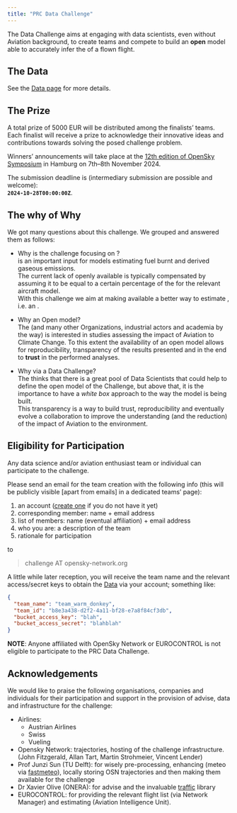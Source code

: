 ```yaml
---
title: "PRC Data Challenge"
---
```


The \acr{PRC} Data Challenge aims at engaging with data scientists, even without
Aviation background, to create teams and compete to
build an **open** \acr{ML} model able to accurately infer the \acr{ATOW} of a
flown flight.



## The Data
See the [Data page](data.html) for more details.

## The Prize

A total prize of $5000$ EUR will be distributed among the finalists' teams.  
Each finalist will receive a prize to acknowledge their innovative ideas and
contributions towards solving the posed challenge problem.  

Winners' announcements will take place at the [12th edition of OpenSky Symposium][osnsym]
in Hamburg on 7th--8th November 2024.

The submission deadline is (intermediary submission are possible and welcome):  
[**`2024-10-28T00:00:00Z`**]{.hugedate}.


[osnsym]: <https://symposium.opensky-network.org/> "12th OpenSky Symposium, 7--8 Nov 2024"

## The why of Why

We got many questions about this challenge. We grouped and answered them as follows:

* Why is the challenge focusing on \acr{ATOW}?  
  \acr{ATOW} is an important input for models estimating fuel burnt and derived
  gaseous emissions.  
  The current lack of openly available \acr{ATOW} is typically compensated by
  assuming it to be equal to a certain percentage of the \acr{MTOW} for the
  relevant aircraft model.  
  With this challenge we aim at making available a better way to
  estimate \acr{ATOW}, i.e. an \acr{ETOW}.

* Why an Open model?  
  The \acr{PRC} (and many other Organizations, industrial actors and academia
  by the way) is interested in studies assessing the impact of Aviation to
  Climate Change.
  To this extent the availability of an open model allows for reproducibility,
  transparency of the results presented and in the end to **trust** in the
  performed analyses.

* Why via a Data Challenge?  
  The \acr{PRC} thinks that there is a great pool of Data Scientists that could
  help to define the open model of the Challenge, but above that, it is the
  importance to have a _white box_ approach to the way the model is being built.  
  This transparency is a way to build trust, reproducibility and eventually
  evolve a collaboration to improve the understanding (and the reduction) of
  the impact of Aviation to the environment.

## Eligibility for Participation

Any data science and/or aviation enthusiast team or individual can participate
to the challenge.

Please send an email for the team creation with the following info (this will be publicly
visible [apart from emails] in a dedicated teams' page):

1. an \acr{OSN} account ([create one][osnlog] if you do not have it yet)
1. corresponding member: name + email address
1. list of members: name (eventual affiliation) + email address
1. who you are: a description of the team
1. rationale for participation

to

>   challenge AT opensky-network.org

A little while later reception, you will receive the team name and
the relevant access/secret keys to obtain the [Data](data.html)
via your \acr{OSN} account; something
like:

```json
{
  "team_name": "team_warm_donkey",
  "team_id": "b8e3a438-d2f2-4a11-bf28-e7a8f84cf3db",
  "bucket_access_key": "blah",
  "bucket_access_secret": "blahblah"
}
```


**NOTE**: Anyone affiliated with OpenSky Network or EUROCONTROL is not eligible
to participate to the PRC Data Challenge.


[osnlog]: <https://opensky-network.org/index.php?option=com_users&view=login> "OSN login"

## Acknowledgements

We would like to praise the following organisations, companies
and individuals for their participation and support in the provision of
advise,  data and infrastructure for the challenge:

* Airlines:
  - Austrian Airlines
  - Swiss
  - Vueling
* Opensky Network: \acr{ADS-B} trajectories, hosting of the challenge infrastructure.
  (John Fitzgerald, Allan Tart, Martin Strohmeier, Vincent Lender)
* Prof Junzi Sun (TU Delft): for wisely pre-processing, enhancing (meteo via
  [fastmeteo][fm]), locally storing OSN trajectories and then making them
  available for the challenge
* Dr Xavier Olive (ONERA): for advise and the invaluable [traffic][traffic] library
* EUROCONTROL: for providing the relevant flight list (via Network Manager) and
               estimating \acr{TOW} (Aviation Intelligence Unit).


[fm]: <https://github.com/open-aviation/fastmeteo> "fastmeteo Python library"
[traffic]: <https://github.com/open-aviation/fastmeteo> "traffic Python library"
